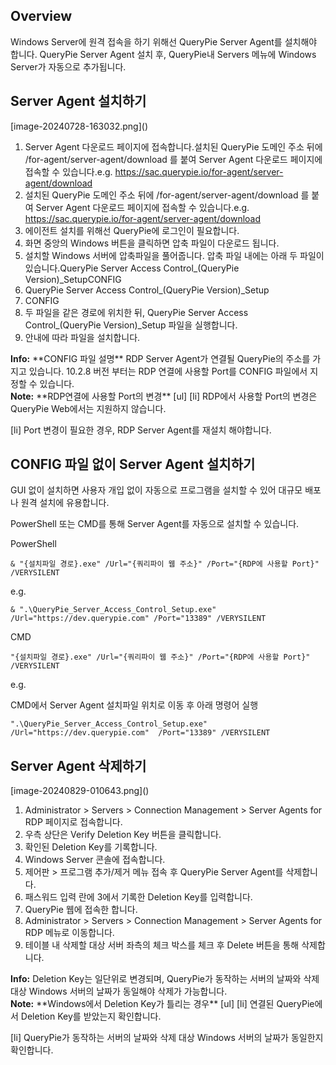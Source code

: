 ## Overview
Windows Server에 원격 접속을 하기 위해선 QueryPie Server Agent를 설치해야 합니다. QueryPie Server Agent 설치 후, QueryPie내 Servers 메뉴에 Windows Server가 자동으로 추가됩니다.

## Server Agent 설치하기
<p align="center">
<div>[image-20240728-163032.png]()</div>
</p>

1. Server Agent 다운로드 페이지에 접속합니다.설치된 QueryPie 도메인 주소 뒤에 /for-agent/server-agent/download 를 붙여 Server Agent 다운로드 페이지에 접속할 수 있습니다.e.g. https://sac.querypie.io/for-agent/server-agent/download
  1. 설치된 QueryPie 도메인 주소 뒤에 /for-agent/server-agent/download 를 붙여 Server Agent 다운로드 페이지에 접속할 수 있습니다.e.g. https://sac.querypie.io/for-agent/server-agent/download
2. 에이전트 설치를 위해선 QueryPie에 로그인이 필요합니다.
3. 화면 중앙의 Windows 버튼을 클릭하면 압축 파일이 다운로드 됩니다.
4. 설치할 Windows 서버에 압축파일을 풀어줍니다. 압축 파일 내에는 아래 두 파일이 있습니다.QueryPie Server Access Control_(QueryPie Version)_SetupCONFIG
  1. QueryPie Server Access Control_(QueryPie Version)_Setup
  2. CONFIG
5. 두 파일을 같은 경로에 위치한 뒤, QueryPie Server Access Control_(QueryPie Version)_Setup 파일을 실행합니다.
6. 안내에 따라 파일을 설치합니다.

<div class="alert alert-info">
  <i class="fas fa-info-circle"></i> <strong>Info:</strong> **CONFIG 파일 설명** 
RDP Server Agent가 연결될 QueryPie의 주소를 가지고 있습니다. 
10.2.8 버전 부터는 RDP 연결에 사용할 Port를 CONFIG 파일에서 지정할 수 있습니다. 

</div>

<div class="alert alert-info">
  <i class="fas fa-info-circle"></i> <strong>Note:</strong> **RDP연결에 사용할 Port의 변경** 
[ul]
[li]
RDP에서 사용할 Port의 변경은 QueryPie Web에서는 지원하지 않습니다. 

[li]
Port 변경이 필요한 경우, RDP Server Agent를 재설치 해야합니다. 



</div>

## CONFIG 파일 없이 Server Agent 설치하기
GUI 없이 설치하면 사용자 개입 없이 자동으로 프로그램을 설치할 수 있어 대규모 배포나 원격 설치에 유용합니다.

PowerShell 또는 CMD를 통해 Server Agent를 자동으로 설치할 수 있습니다.

PowerShell

```
& "{설치파일 경로}.exe" /Url="{쿼리파이 웹 주소}" /Port="{RDP에 사용할 Port}" /VERYSILENT
```

e.g.

```
& ".\QueryPie_Server_Access_Control_Setup.exe" /Url="https://dev.querypie.com" /Port="13389" /VERYSILENT
```

CMD

```
"{설치파일 경로}.exe" /Url="{쿼리파이 웹 주소}" /Port="{RDP에 사용할 Port}" /VERYSILENT
```

e.g.

CMD에서 Server Agent 설치파일 위치로 이동 후 아래 명령어 실행

```
".\QueryPie_Server_Access_Control_Setup.exe" /Url="https://dev.querypie.com"  /Port="13389" /VERYSILENT
```

##  Server Agent 삭제하기
<p align="center">
<div>[image-20240829-010643.png]()</div>
</p>

1. Administrator > Servers > Connection Management > Server Agents for RDP 페이지로 접속합니다.
2. 우측 상단은 Verify Deletion Key 버튼을 클릭합니다.
3. 확인된 Deletion Key를 기록합니다.
4. Windows Server 콘솔에 접속합니다.
5. 제어판 > 프로그램 추가/제거 메뉴 접속 후 QueryPie Server Agent를 삭제합니다.
6. 패스워드 입력 란에 3에서 기록한 Deletion Key를 입력합니다.
7. QueryPie 웹에 접속한 합니다.
8. Administrator > Servers > Connection Management > Server Agents for RDP 메뉴로 이동합니다.
9. 테이블 내 삭제할 대상 서버 좌측의 체크 박스를 체크 후 Delete 버튼을 통해 삭제합니다.

<div class="alert alert-info">
  <i class="fas fa-info-circle"></i> <strong>Info:</strong> Deletion Key는 일단위로 변경되며, QueryPie가 동작하는 서버의 날짜와 삭제 대상 Windows 서버의 날짜가 동일해야 삭제가 가능합니다. 

</div>

<div class="alert alert-info">
  <i class="fas fa-info-circle"></i> <strong>Note:</strong> **Windows에서 Deletion Key가 틀리는 경우** 
[ul]
[li]
연결된 QueryPie에서 Deletion Key를 받았는지 확인합니다. 

[li]
QueryPie가 동작하는 서버의 날짜와 삭제 대상 Windows 서버의 날짜가 동일한지 확인합니다. 



</div>
